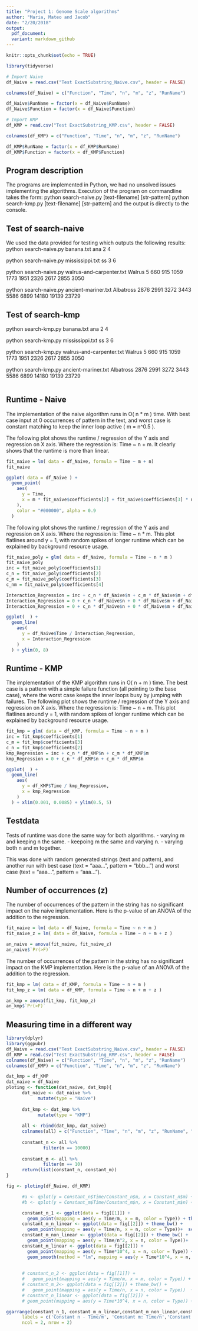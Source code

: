```yaml
---
title: "Project 1: Genome Scale algorithms"
author: "Maria, Mateo and Jacob"
date: "2/20/2018"
output:
  pdf_document:
  variant: markdown_github
---
```


```r
knitr::opts_chunk$set(echo = TRUE)

library(tidyverse)

```


```r

# Import Naive
df_Naive = read.csv("Test ExactSubstring_Naive.csv", header = FALSE)

colnames(df_Naive) = c("Function", "Time", "n", "m", "z", "RunName")

df_Naive$RunName = factor(x = df_Naive$RunName)
df_Naive$Function = factor(x = df_Naive$Function)

# Import KMP
df_KMP = read.csv("Test ExactSubstring_KMP.csv", header = FALSE)

colnames(df_KMP) = c("Function", "Time", "n", "m", "z", "RunName")

df_KMP$RunName = factor(x = df_KMP$RunName)
df_KMP$Function = factor(x = df_KMP$Function)

```

## Program description

The programs are implemented in Python, we had no unsolved issues implementing the algorithms.
Execution of the program on commandline takes the form:
  python search-naive.py [text-filename] [str-pattern]
  python search-kmp.py [text-filename] [str-pattern]
and the output is directly to the console.

## Test of search-naive
We used the data provided for testing which outputs the following results:
python search-naive.py banana.txt ana
2 4

python search-naive.py mississippi.txt ss
3 6
 
python search-naive.py walrus-and-carpenter.txt Walrus
5 660 915 1059 1773 1951 2326 2617 2855 3050

python search-naive.py ancient-mariner.txt Albatross
2876 2991 3272 3443 5586 6899 14180 19139 23729

## Test of search-kmp
python search-kmp.py banana.txt ana
2 4

python search-kmp.py mississippi.txt ss
3 6
 
python search-kmp.py walrus-and-carpenter.txt Walrus
5 660 915 1059 1773 1951 2326 2617 2855 3050

python search-kmp.py ancient-mariner.txt Albatross
2876 2991 3272 3443 5586 6899 14180 19139 23729

```r


```

## Runtime - Naive

The implementation of the naive algorithm runs in O( n * m ) time. With best case input at 0 occurrences of pattern in the text, and worst case is constant matching to keep the inner loop active ( m = n^0.5 ).

The following plot shows the runtime / regression of the Y axis and regression on X axis. Where the regression is: Time ~ n + m.
It clearly shows that the runtime is more than linear.

```r

fit_naive = lm( data = df_Naive, formula = Time ~ m + n)
fit_naive

ggplot( data = df_Naive ) +
  geom_point( 
    aes( 
      y = Time, 
      x = m * fit_naive$coefficients[2] + fit_naive$coefficients[3] * n
    ), 
    color = "#000000", alpha = 0.9 
  ) 

```

The following plot shows the runtime / regression of the Y axis and regression on X axis. Where the regression is: Time ~ n * m.
This plot flatlines around y = 1, with random spikes of longer runtime which can be explained by background resource usage.

```r

fit_naive_poly = glm( data = df_Naive, formula = Time ~ n * m )
fit_naive_poly
inc = fit_naive_poly$coefficients[1]
c_n = fit_naive_poly$coefficients[2]
c_m = fit_naive_poly$coefficients[3]
c_nm = fit_naive_poly$coefficients[4]

Interaction_Regression = inc + c_n * df_Naive$n + c_m * df_Naive$m + df_Naive$n * df_Naive$m * c_nm
Interaction_Regression = 0 + c_n * df_Naive$n + 0 * df_Naive$m + df_Naive$n * df_Naive$m * c_nm
Interaction_Regression = 0 + c_n * df_Naive$n + 0 * df_Naive$m + df_Naive$n * df_Naive$m * c_nm

ggplot(  ) +
  geom_line( 
    aes( 
      y = df_Naive$Time / Interaction_Regression, 
      x = Interaction_Regression
    )
  ) + ylim(0, 8)


```

## Runtime - KMP

The implementation of the KMP algorithm runs in O( n + m ) time. The best case is a pattern with a simple failure function (all pointing to the base case), where the worst case keeps the inner loops busy by jumping with failures.
The following plot shows the runtime / regression of the Y axis and regression on X axis. Where the regression is: Time ~ n + m.
This plot flatlines around y = 1, with random spikes of longer runtime which can be explained by background resource usage.


```r

fit_kmp = glm( data = df_KMP, formula = Time ~ n + m )
inc = fit_kmp$coefficients[1]
c_m = fit_kmp$coefficients[3]
c_n = fit_kmp$coefficients[2]
kmp_Regression = inc + c_n * df_KMP$n + c_m * df_KMP$m
kmp_Regression = 0 + c_n * df_KMP$n + c_m * df_KMP$m

ggplot(  ) +
  geom_line( 
    aes( 
      y = df_KMP$Time / kmp_Regression, 
      x = kmp_Regression
    )
  ) + xlim(0.001, 0.0085) + ylim(0.5, 5)

```

## Testdata 

Tests of runtime was done the same way for both algorithms.
  - varying m and keeping n the same.
  - keepoing m the same and varying n.
  - varying both n and m together.

This was done with random generated strings (text and pattern), and another run with best case (text = "aaa...", pattern = "bbb...") and worst case (text = "aaa...", pattern = "aaa...").

## Number of occurrences (z)

The number of occurrences of the pattern in the string has no significant impact on the naive implementation.
Here is the p-value of an ANOVA of the addition to the regression.

```r

fit_naive = lm( data = df_Naive, formula = Time ~ n + m )
fit_naive_z = lm( data = df_Naive, formula = Time ~ n + m + z )

an_naive = anova(fit_naive, fit_naive_z)
an_naive$`Pr(>F)`

```

The number of occurrences of the pattern in the string has no significant impact on the KMP implementation.
Here is the p-value of an ANOVA of the addition to the regression.

```r

fit_kmp = lm( data = df_KMP, formula = Time ~ n + m )
fit_kmp_z = lm( data = df_KMP, formula = Time ~ n + m + z )

an_kmp = anova(fit_kmp, fit_kmp_z)
an_kmp$`Pr(>F)`

```

## Measuring time in a different way
```r
library(dplyr)
library(ggpubr)
df_Naive = read.csv("Test ExactSubstring_Naive.csv", header = FALSE)
df_KMP = read.csv("Test ExactSubstring_KMP.csv", header = FALSE)
colnames(df_Naive) = c("Function", "Time", "n", "m", "z", "RunName")
colnames(df_KMP) = c("Function", "Time", "n", "m", "z", "RunName")

dat_kmp = df_KMP 
dat_naive = df_Naive
ploting <- function(dat_naive, dat_kmp){
      dat_naive <- dat_naive %>%
            mutate(type = "Naive")
    
      dat_kmp <- dat_kmp %>%
            mutate(type = "KMP")
      
      all <- rbind(dat_kmp, dat_naive)
      colnames(all) = c("Function", "Time", "n", "m", "z", "RunName", "Type")
      
      constant_n <- all %>%
              filter(n == 10000)
      
      constant_m <- all %>%
              filter(m == 10)
      return(list(constant_n, constant_m))
} 

fig <- ploting(df_Naive, df_KMP)

      #a <- qplot(y = Constant_n$Time/Constant_n$m, x = Constant_n$m) + ylim(0,0.001)
      #b <- qplot(y = Constant_m$Time/Constant_m$n, x = Constant_m$n) + ylim(0,2.5*10^-6)

      constant_n_1 <- ggplot(data = fig[[1]]) + 
        geom_point(mapping = aes(y = Time/m, x = m, color = Type)) + theme_bw() +  scale_y_log10() 
      constant_m_n_linear <- ggplot(data = fig[[2]]) + theme_bw() +
        geom_point(mapping = aes(y = Time/n, x = n, color = Type))+  scale_y_log10() 
      constant_m_non_linear <- ggplot(data = fig[[2]]) + theme_bw() +
        geom_point(mapping = aes(y = Time/n^2, x = n, color = Type))+  scale_y_log10() 
      constant_m_linear <- ggplot(data = fig[[2]]) +
        geom_point(mapping = aes(y = Time*10^4, x = n, color = Type)) + 
        geom_smooth(method = "lm", mapping = aes(y = Time*10^4, x = n, color = Type)) + theme_bw() 
      
      
      # constant_n_2 <- ggplot(data = fig[[1]]) + 
      #   geom_point(mapping = aes(y = Time/m, x = m, color = Type)) + theme_bw() +  scale_y_log10() 
      # constant_m_2<- ggplot(data = fig[[2]]) + theme_bw() +
      #   geom_point(mapping = aes(y = Time/n, x = n, color = Type))  + scale_y_log10() 
      # constant_n_linear <- ggplot(data = fig[[2]]) +
      # geom_point(mapping = aes(y = Time*10^4, x = n, color = Type)) + geom_smooth(method = "lm",mapping = aes(y = Time*10^4, x = n)) + theme_bw()

ggarrange(constant_n_1, constant_m_n_linear,constant_m_non_linear,constant_m_linear,
      labels = c('Constant n - Time/m', 'Constant m: Time/n','Constant m: Time/n^2', 'Constant n:'),
      ncol = 2, nrow = 2)




```
